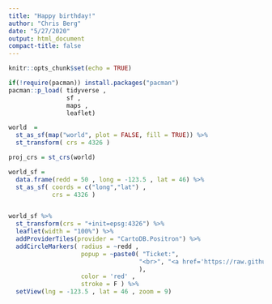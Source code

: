 ```yaml
---
title: "Happy birthday!"
author: "Chris Berg"
date: "5/27/2020"
output: html_document
compact-title: false
---
```


```r
knitr::opts_chunk$set(echo = TRUE)

if(!require(pacman)) install.packages("pacman")
pacman::p_load( tidyverse ,
                sf ,
                maps ,
                leaflet)
```


```r
world  = 
  st_as_sf(map("world", plot = FALSE, fill = TRUE)) %>% 
  st_transform( crs = 4326 )

proj_crs = st_crs(world)

world_sf = 
  data.frame(redd = 50 , long = -123.5 , lat = 46) %>% 
  st_as_sf( coords = c("long","lat") ,
            crs = 4326 )


world_sf %>% 
  st_transform(crs = "+init=epsg:4326") %>%
  leaflet(width = "100%") %>% 
  addProviderTiles(provider = "CartoDB.Positron") %>%
  addCircleMarkers( radius = ~redd , 
                    popup = ~paste0( "Ticket:",
                                    "<br>", "<a href='https://raw.githubusercontent.com/rcberg/birthday/master/rachael-trip.png'>Link</a>" 
                                    ),
                    color = 'red' , 
                    stroke = F ) %>%
  setView(lng = -123.5 , lat = 46 , zoom = 9)
```
